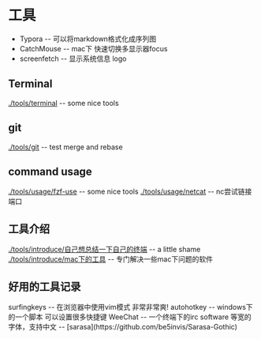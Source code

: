 = 工具 =

* Typora -- 可以将markdown格式化成序列图
* CatchMouse -- mac下 快速切换多显示器focus
* screenfetch -- 显示系统信息 logo

== Terminal ==
[[./tools/terminal]] -- some nice tools

== git ==
[[./tools/git]] -- test merge and rebase

== command usage ==
[[./tools/usage/fzf-use]] -- some nice tools
[[./tools/usage/netcat]] -- nc尝试链接端口

== 工具介绍 ==
[[./tools/introduce/自己想总结一下自己的终端]] -- a little shame
[[./tools/introduce/mac下的工具]] -- 专门解决一些mac下问题的软件

== 好用的工具记录 ==
surfingkeys -- 在浏览器中使用vim模式 非常非常爽!
autohotkey -- windows下的一个脚本 可以设置很多快捷键
WeeChat -- 一个终端下的irc software
等宽的字体，支持中文 -- [sarasa](https://github.com/be5invis/Sarasa-Gothic)
